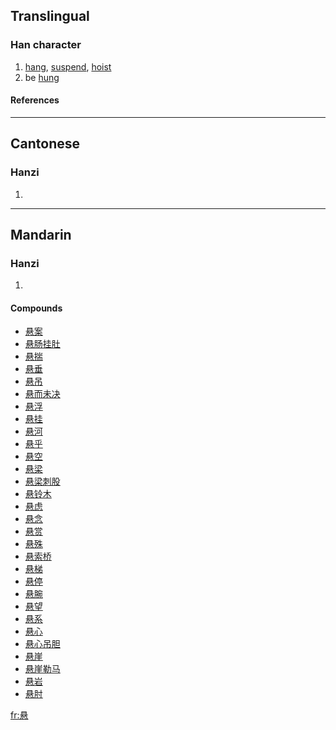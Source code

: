 {{see|懸}}

==Translingual==
===Han character===
{{Han char|rn=61|rad=心|as=07|sn=11|four=|canj=月戈心 (BIP)}}
# [[hang]], [[suspend]], [[hoist]]
# be [[hung]]
====References====
{{Han ref|kx=0388.341|hdz=42300.070|uh=60AC|ud=24748}}
----
==Cantonese==
===Hanzi===
{{yue-hanzi|jyut=|y=yun4}}
# {{defn|Cantonese}}
----
==Mandarin==
===Hanzi===
{{cmn-hanzi|tra=懸|pin=[[xuán]] (xuan2)|wg=hsüan<sup>2</sup>}}
# {{defn|Mandarin}}

====Compounds====
*[[悬案]]
*[[悬肠挂肚]]
*[[悬揣]]
*[[悬垂]]
*[[悬吊]]
*[[悬而未决]]
*[[悬浮]]
*[[悬挂]]
*[[悬河]]
*[[悬乎]]
*[[悬空]]
*[[悬梁]]
*[[悬梁刺股]]
*[[悬铃木]]
*[[悬虑]]
*[[悬念]]
*[[悬赏]]
*[[悬殊]]
*[[悬索桥]]
*[[悬梯]]
*[[悬停]]
*[[悬腕]]
*[[悬望]]
*[[悬系]]
*[[悬心]]
*[[悬心吊胆]]
*[[悬崖]]
*[[悬崖勒马]]
*[[悬岩]]
*[[悬肘]]

[[fr:悬]]